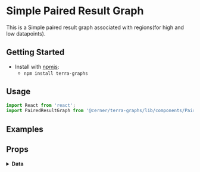 
# Simple Paired Result Graph

This is a Simple paired result graph associated with regions(for high and low datapoints).

## Getting Started

- Install with [npmjs](https://www.npmjs.com):
  - `npm install terra-graphs`

## Usage

```jsx
import React from 'react';
import PairedResultGraph from '@cerner/terra-graphs/lib/components/PairedResult/PairedResultGraph';
```

## Examples
<PairedResultGraph />

## Props
<PropsTable />

<details>
<summary style={{fontSize: 24 }}>
<b>Data</b>
</summary>

### Graph Config object
<GraphConfig />

### Data object
<DataObject />
</details>

